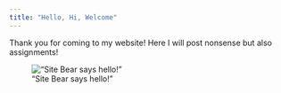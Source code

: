 ```yaml
---
title: "Hello, Hi, Welcome"
---
```


Thank you for coming to my website! Here I will post nonsense but also assignments!

!["Site Bear says hello!"](pics/01-bear-waving-his-paw1.jpg)
